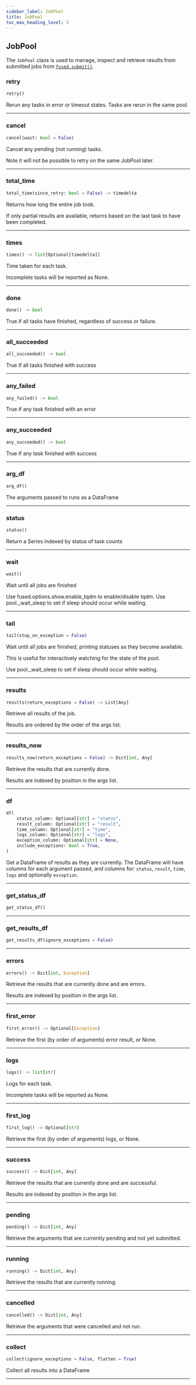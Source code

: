 ```yaml
---
sidebar_label: JobPool
title: JobPool
toc_max_heading_level: 5
---
```


## JobPool

The `JobPool` class is used to manage, inspect and retrieve results from
submitted jobs from [`fused.submit()`](/python-sdk/top-level-functions/#fusedsubmit).

### retry

```python
retry()
```

Rerun any tasks in error or timeout states. Tasks are rerun in the same pool.

---

### cancel

```python
cancel(wait: bool = False)
```

Cancel any pending (not running) tasks.

Note it will not be possible to retry on the same JobPool later.

---

### total_time

```python
total_time(since_retry: bool = False) -> timedelta
```

Returns how long the entire job took.

If only partial results are available, returns based on the last task to have been completed.

---

### times

```python
times() -> list[Optional[timedelta]]
```

Time taken for each task.

Incomplete tasks will be reported as None.

---

### done

```python
done() -> bool
```

True if all tasks have finished, regardless of success or failure.

---

### all_succeeded

```python
all_succeeded() -> bool
```

True if all tasks finished with success

---

### any_failed

```python
any_failed() -> bool
```

True if any task finished with an error

---

### any_succeeded

```python
any_succeeded() -> bool
```

True if any task finished with success

---

### arg_df

```python
arg_df()
```

The arguments passed to runs as a DataFrame

---

### status

```python
status()
```

Return a Series indexed by status of task counts

---

### wait

```python
wait()
```

Wait until all jobs are finished

Use fused.options.show.enable_tqdm to enable/disable tqdm.
Use pool.\_wait_sleep to set if sleep should occur while waiting.

---

### tail

```python
tail(stop_on_exception = False)
```

Wait until all jobs are finished, printing statuses as they become available.

This is useful for interactively watching for the state of the pool.

Use pool.\_wait_sleep to set if sleep should occur while waiting.

---

### results

```python
results(return_exceptions = False) -> List[Any]
```

Retrieve all results of the job.

Results are ordered by the order of the args list.

---

### results_now

```python
results_now(return_exceptions = False) -> Dict[int, Any]
```

Retrieve the results that are currently done.

Results are indexed by position in the args list.

---

### df

```python
df(
    status_column: Optional[str] = "status",
    result_column: Optional[str] = "result",
    time_column: Optional[str] = "time",
    logs_column: Optional[str] = "logs",
    exception_column: Optional[str] = None,
    include_exceptions: bool = True,
)
```

Get a DataFrame of results as they are currently.
The DataFrame will have columns for each argument passed, and columns for:
`status`, `result`, `time`, `logs` and optionally `exception`.

---

### get_status_df

```python
get_status_df()
```

---

### get_results_df

```python
get_results_df(ignore_exceptions = False)
```

---

### errors

```python
errors() -> Dict[int, Exception]
```

Retrieve the results that are currently done and are errors.

Results are indexed by position in the args list.

---

### first_error

```python
first_error() -> Optional[Exception]
```

Retrieve the first (by order of arguments) error result, or None.

---

### logs

```python
logs() -> list[str]
```

Logs for each task.

Incomplete tasks will be reported as None.

---

### first_log

```python
first_log() -> Optional[str]
```

Retrieve the first (by order of arguments) logs, or None.

---

### success

```python
success() -> Dict[int, Any]
```

Retrieve the results that are currently done and are successful.

Results are indexed by position in the args list.

---

### pending

```python
pending() -> Dict[int, Any]
```

Retrieve the arguments that are currently pending and not yet submitted.

---

### running

```python
running() -> Dict[int, Any]
```

Retrieve the results that are currently running.

---

### cancelled

```python
cancelled() -> Dict[int, Any]
```

Retrieve the arguments that were cancelled and not run.

---

### collect

```python
collect(ignore_exceptions = False, flatten = True)
```

Collect all results into a DataFrame

---

